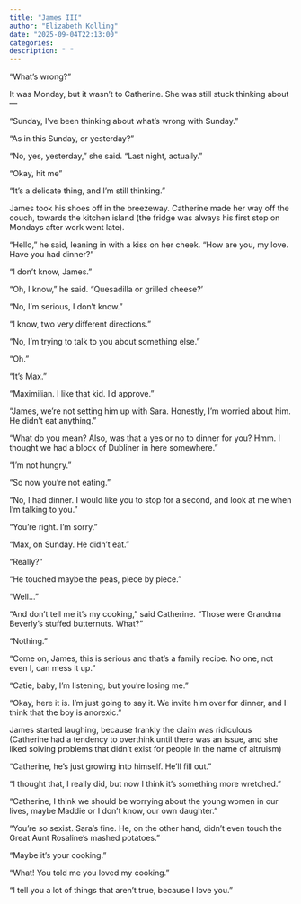 ```yaml
---
title: "James III"
author: "Elizabeth Kolling"
date: "2025-09-04T22:13:00"
categories: 
description: " "
---
```


"What's wrong?"

It was Monday, but it wasn't to Catherine. She was still stuck thinking about—

“Sunday, I’ve been thinking about what's wrong with Sunday.”

“As in this Sunday, or yesterday?”

“No, yes, yesterday,” she said. "Last night, actually." 

"Okay, hit me"

"It's a delicate thing, and I'm still thinking."

James took his shoes off in the breezeway. Catherine made her way off the couch, towards the kitchen island (the fridge was always his first stop on Mondays after work went late).

“Hello,” he said, leaning in with a kiss on her cheek. “How are you, my love. Have you had dinner?”

“I don’t know, James.”

“Oh, I know,” he said. “Quesadilla or grilled cheese?’

“No, I’m serious, I don’t know.”

“I know, two very different directions.” 

“No, I’m trying to talk to you about something else.”

“Oh.”

“It’s Max.” 

“Maximilian. I like that kid. I’d approve.”

“James, we’re not setting him up with Sara. Honestly, I’m worried about him. He didn’t eat anything.”

“What do you mean? Also, was that a yes or no to dinner for you? Hmm. I thought we had a block of Dubliner in here somewhere.”

“I’m not hungry.” 

“So now you’re not eating.”

“No, I had dinner. I would like you to stop for a second, and look at me when I’m talking to you.”

“You’re right. I’m sorry.”

“Max, on Sunday. He didn’t eat.” 

“Really?”

“He touched maybe the peas, piece by piece.”

“Well…”

“And don’t tell me it’s my cooking,” said Catherine. “Those were Grandma Beverly’s stuffed butternuts. What?” 

“Nothing.”

“Come on, James, this is serious and that’s a family recipe. No one, not even I, can mess it up.”

“Catie, baby, I’m listening, but you’re losing me.”

“Okay, here it is. I’m just going to say it. We invite him over for dinner, and I think that the boy is anorexic.”

James started laughing, because frankly the claim was ridiculous (Catherine had a tendency to overthink until there was an issue, and she liked solving problems that didn’t exist for people in the name of altruism)

“Catherine, he’s just growing into himself. He’ll fill out.”

“I thought that, I really did, but now I think it’s something more wretched.” 

“Catherine, I think we should be worrying about the young women in our lives, maybe Maddie or I don’t know, our own daughter.”

“You’re so sexist. Sara’s fine. He, on the other hand, didn’t even touch the Great Aunt Rosaline’s mashed potatoes.”

“Maybe it’s your cooking.” 

“What! You told me you loved my cooking.”

“I tell you a lot of things that aren’t true, because I love you.” 